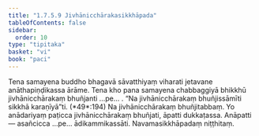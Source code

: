 ```yaml
---
title: "1.7.5.9 Jivhānicchārakasikkhāpada"
tableOfContents: false
sidebar:
  order: 10
type: "tipitaka"
basket: "vi"
book: "paci"
---
```



<DynamicBreadcrumb />

<Division number="625" book="paci">

<Paragraph number="1929" book="paci">
Tena samayena buddho bhagavā sāvatthiyaṃ viharati jetavane anāthapiṇḍikassa ārāme. Tena kho pana samayena chabbaggiyā bhikkhū jivhānicchārakaṃ bhuñjanti …pe… .
</Paragraph>

<Paragraph number="1930" book="paci">
<Emphasis>“Na jivhānicchārakaṃ bhuñjissāmīti sikkhā karaṇīyā”</Emphasis>ti. (*49*:<Emphasis>194</Emphasis>)
</Paragraph>

<Paragraph number="1931" book="paci">
Na jivhānicchārakaṃ bhuñjitabbaṃ. Yo anādariyaṃ paṭicca jivhānicchārakaṃ bhuñjati, āpatti dukkaṭassa.
</Paragraph>

<Paragraph number="1932" book="paci">
Anāpatti— asañcicca …pe… ādikammikassāti.

</Paragraph>
</Division>

<Paragraph number="1933" type="center" book="paci">
Navamasikkhāpadaṃ niṭṭhitaṃ.
</Paragraph>